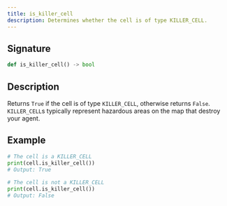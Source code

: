 ```yaml
---
title: is_killer_cell
description: Determines whether the cell is of type KILLER_CELL.
---
```


## Signature

```py
def is_killer_cell() -> bool
```

## Description

Returns `True` if the cell is of type `KILLER_CELL`, otherwise returns `False`.  
`KILLER_CELL`s typically represent hazardous areas on the map that destroy your agent.  

## Example

```py
# The cell is a KILLER_CELL
print(cell.is_killer_cell())
# Output: True
 
# The cell is not a KILLER_CELL
print(cell.is_killer_cell())
# Output: False
```
